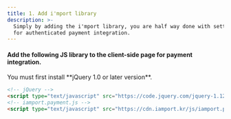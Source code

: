 ```yaml
---
title: 1. Add i'mport library
description: >-
  Simply by adding the i'mport library, you are half way done with setting up
  for authenticated payment integration.
---
```





#### Add the following JS library to the client-side page for payment integration.

<Hint style="info">
You must first install **jQuery 1.0 or later version**.

</Hint>

```html title="Client-side"
<!-- jQuery -->
<script type="text/javascript" src="https://code.jquery.com/jquery-1.12.4.min.js" ></script>
<!-- iamport.payment.js -->
<script type="text/javascript" src="https://cdn.iamport.kr/js/iamport.payment-{SDK-latest version}.js"></script>
```


<Youtube videoId="FLyOmbtnr48" caption="Add i'mport and jQuery libraries" />
